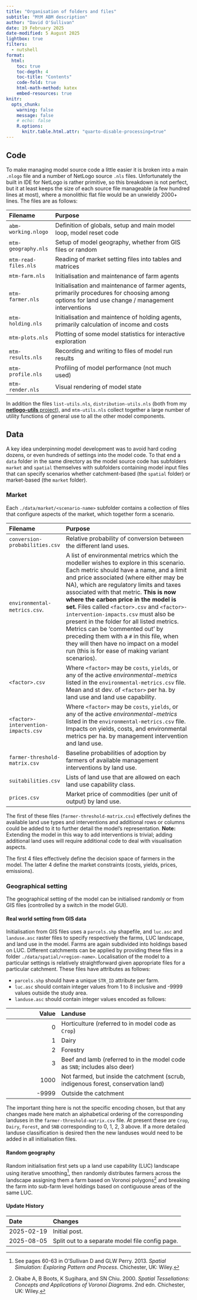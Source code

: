 ```yaml
---
title: "Organisation of folders and files"
subtitle: "MtM ABM description"
author: "David O'Sullivan"
date: 19 February 2025
date-modified: 5 August 2025
lightbox: true
filters: 
  - nutshell
format:
  html:
    toc: true
    toc-depth: 4
    toc-title: "Contents"
    code-fold: true
    html-math-method: katex
    embed-resources: true
knitr:
  opts_chunk: 
    warning: false
    message: false
    # echo: false
    R.options: 
      knitr.table.html.attr: "quarto-disable-processing=true"
---
```


## Code
To make managing model source code a little easier it is broken into a main `.nlogo` file and a number of NetLogo source `.nls` files. Unfortunately the built in IDE for NetLogo is rather primitive, so this breakdown is not perfect, but it at least keeps the size of each source file manageable (a few hundred lines at most), where a monolithic flat file would be an unwieldy 2000+ lines. The files are as follows:

Filename             | Purpose
:-                   |:-----
`abm-working.nlogo`  | Definition of globals, setup and main model loop, model reset code
`mtm-geography.nls`  | Setup of model geography, whether from GIS files or random
`mtm-read-files.nls` | Reading of market setting files into tables and matrices
`mtm-farm.nls`       | Initialisation and maintenance of farm agents
`mtm-farmer.nls`     | Initialisation and maintenance of farmer agents, primarily procedures for choosing among options for land use change / management interventions
`mtm-holding.nls`    | Initialisation and maintence of holding agents, primarily calculation of income and costs
`mtm-plots.nls`      | Plotting of some model statistics for interactive exploration
`mtm-results.nls`    | Recording and writing to files of model run results
`mtm-profile.nls`    | Profiling of model performance (not much used)
`mtm-render.nls`     | Visual rendering of model state

In addition the files `list-utils.nls`, `distribution-utils.nls` (both from my [**netlogo-utils** project](https://github.com/DOSull/netlogo-utils)), and `mtm-utils.nls` collect together a large number of utility functions of general use to all the other model components.

## Data
A key idea underpinning model development was to avoid hard coding dozens, or even hundreds of settings into the model code. To that end a `data` folder in the same directory as the model source code has subfolders `market` and `spatial` themselves with subfolders containing model input files that can specify scenarios whether catchment-based (the `spatial` folder) or market-based (the `market` folder).

### Market
Each `./data/market/<scenario-name>` subfolder contains a collection of files that configure aspects of the market, which together form a scenario.

Filename                            | Purpose
:-                                  | :-----
`conversion-probabilities.csv`      | Relative probability of conversion between the different land uses.
`environmental-metrics.csv`.        | A list of environmental metrics which the modeller wishes to explore in this scenario. Each metric should have a name, and a limit and price associated (where either may be NA), which are regulatory limits and taxes associated with that metric. **This is now where the carbon price in the model is set.** Files called `<factor>.csv` and `<factor>-intervention-impacts.csv` must also be present in the folder for all listed metrics. Metrics can be 'commented out' by preceding them with a `#` in this file, when they will then have no impact on a model run (this is for ease of making variant scenarios).
`<factor>.csv`                      | Where `<factor>` may be `costs`, `yields`, or any of the active _environmental-metrics_ listed in the `environmental-metrics.csv` file. Mean and st dev. of `<factor>` per ha. by land use and land use capability.
`<factor>-intervention-impacts.csv` | Where `<factor>` may be `costs`, `yields`, or any of the active _environmental-metrics_ listed in the `environmental-metrics.csv` file. Impacts on yields, costs, and environmental metrics per ha. by management intervention and land use. 
`farmer-threshold-matrix.csv`       | Baseline probabilities of adoption by farmers of available management interventions by land use.
`suitabilities.csv`                 | Lists of land use that are allowed on each land use capability class.
`prices.csv`                        | Market price of commodities (per unit of output) by land use.

The first of these files (`farmer-threshold-matrix.csv`) effectively defines the available land use types and interventions and additional rows or columns could be added to it to further detail the model's representation. **Note:** Extending the model in this way to add interventions is trivial; adding additional land uses will require additional code to deal with visualisation aspects.

The first 4 files effectively define the decision space of farmers in the model. The latter 4 define the market constraints (costs, yields, prices, emissions).

### Geographical setting
The geographical setting of the model can be initialised randomly or from GIS files (controlled by a switch in the model GUI). 

#### Real world setting from GIS data
Initialisation from GIS files uses a `parcels.shp` shapefile, and `luc.asc` and `landuse.asc` raster files to specify respectively the farms, LUC landscape, and land use in the model. Farms are again subdivided into holdings based on LUC. Different catchments can be applied by providing these files in a folder `./data/spatial/<region-name>`. Localisation of the model to a particular settings is relatively straightforward given appropriate files for a particular catchment. These files have attributes as follows:

+ `parcels.shp` should have a unique `STR_ID` attribute per farm.
+ `luc.asc` should contain integer values from 1 to 8 inclusive and -9999 values outside the study area.
+ `landuse.asc` should contain integer values encoded as follows:

Value | Landuse
-:|:----
0 | Horticulture (referred to in model code as `Crop`)
1 | Dairy
2 | Forestry
3 | Beef and lamb (referred to in the model code as `SNB`; includes also deer)
1000 | Not farmed, but inside the catchment (scrub, indigenous forest, conservation land)
-9999 | Outside the catchment

The important thing here is not the specific encoding chosen, but that any changes made here match an alphabetical ordering of the corresponding landuses in the `farmer-threshold-matrix.csv` file. At present these are `Crop`, `Dairy`, `Forest`, and `SNB` corresponding to 0, 1, 2, 3 above. If a more detailed landuse classification is desired then the new landuses would need to be added in all initialisation files.

#### Random geography
Random initialisation first sets up a land use capability (LUC) landscape using iterative smoothing[^3], then randomly distributes farmers across the landscape assigning them a farm based on Voronoi polygons[^4] and breaking the farm into sub-farm level holdings based on contiguouse areas of the same LUC.

[^3]: See pages 60-63 in O’Sullivan D and GLW Perry. 2013. _Spatial Simulation: Exploring Pattern and Process_. Chichester, UK: Wiley.
[^4]: Okabe A, B Boots, K Sugihara, and SN Chiu. 2000. _Spatial Tessellations: Concepts and Applications of Voronoi Diagrams_. 2nd edn. Chichester, UK: Wiley.



::: {.callout-note collapse="true"}
#### Update History

| Date | Changes
|:-|:------
| 2025-02-19 | Initial post.                       
| 2025-08-05 | Split out to a separate model file config page.
:::

